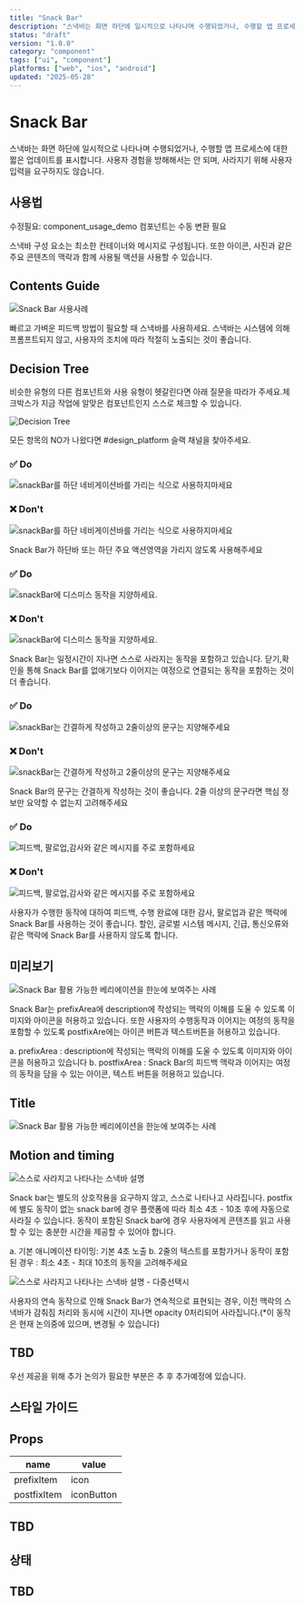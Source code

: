 ```yaml
---
title: "Snack Bar"
description: "스낵바는 화면 하단에 일시적으로 나타나며 수행되었거나, 수행할 앱 프로세스에 대한 짧은 업데이트를 표시합니다. 사용자 경험을 방해해서는 안 되며, 사라지기 위해 사용자 입력을 요구하지도 않습니다."
status: "draft"
version: "1.0.0"
category: "component"
tags: ["ui", "component"]
platforms: ["web", "ios", "android"]
updated: "2025-05-28"
---
```


# Snack Bar

스낵바는 화면 하단에 일시적으로 나타나며 수행되었거나, 수행할 앱 프로세스에 대한 짧은 업데이트를 표시합니다. 사용자 경험을 방해해서는 안 되며, 사라지기 위해 사용자 입력을 요구하지도 않습니다.

## 사용법


수정필요: component_usage_demo 컴포넌트는 수동 변환 필요 


스낵바 구성 요소는 최소한 컨테이너와 메시지로 구성됩니다. 또한 아이콘, 사진과 같은 주요 콘텐츠의 맥락과 함께 사용될 액션을 사용할 수 있습니다.


## Contents Guide


![Snack Bar 사용사례](/images/components/snack-bar/usage/us-snack-bar-00.jpg)


빠르고 가벼운 피드백 방법이 필요할 때 스낵바를 사용하세요. 스낵바는 시스템에 의해 프롬프트되지 않고, 사용자의 조치에 따라 적절히 노출되는 것이 좋습니다.


## Decision Tree


비슷한 유형의 다른 컴포넌트와 사용 유형이 헷갈린다면 아래 질문을 따라가 주세요.체크박스가 지금 작업에 알맞은 컴포넌트인지 스스로 체크할 수 있습니다. 


![Decision Tree](/images/components/snack-bar/usage/us-snack-bar-01-dt.jpg)


모든 항목의 NO가 나왔다면  #design_platform 슬랙 채널을 찾아주세요.


### ✅ Do

![snackBar를 하단 네비게이션바를 가리는 식으로 사용하지마세요](/images/components/snack-bar/usage/us-snack-bar-03-do.jpg)

### ❌ Don't

![snackBar를 하단 네비게이션바를 가리는 식으로 사용하지마세요](/images/components/snack-bar/usage/us-snack-bar-03-dont.jpg)


Snack Bar가 하단바 또는 하단 주요 액션영역을 가리지 않도록 사용해주세요


### ✅ Do

![snackBar에 디스미스 동작을 지양하세요.](/images/components/snack-bar/usage/us-snack-bar-04-do.jpg)

### ❌ Don't

![snackBar에 디스미스 동작을 지양하세요.](/images/components/snack-bar/usage/us-snack-bar-04-dont.jpg)


Snack Bar는 일정시간이 지나면 스스로 사라지는 동작을 포함하고 있습니다. 닫기,확인을 통해 Snack Bar를 없애기보다 이어지는 여정으로 연결되는 동작을 포함하는 것이 더 좋습니다.


### ✅ Do

![snackBar는 간결하게 작성하고 2줄이상의 문구는 지양해주세요](/images/components/snack-bar/usage/us-snack-bar-05-do.jpg)

### ❌ Don't

![snackBar는 간결하게 작성하고 2줄이상의 문구는 지양해주세요](/images/components/snack-bar/usage/us-snack-bar-05-dont.jpg)


Snack Bar의 문구는 간결하게 작성하는 것이 좋습니다. 2줄 이상의 문구라면 핵심 정보만 요약할 수 없는지 고려해주세요


### ✅ Do

![피드백, 팔로업,감사와 같은 메시지를 주로 포함하세요](/images/components/snack-bar/usage/us-snack-bar-06-do.jpg)

### ❌ Don't

![피드백, 팔로업,감사와 같은 메시지를 주로 포함하세요](/images/components/snack-bar/usage/us-snack-bar-06-dont.jpg)


사용자가 수행한 동작에 대하여 피드백, 수행 완료에 대한 감사, 팔로업과 같은 맥락에 Snack Bar를 사용하는 것이 좋습니다. 할인, 글로벌 시스템 메시지, 긴급, 통신오류와 같은 맥락에 Snack Bar를 사용하지 않도록 합니다.


## 미리보기


![Snack Bar 활용 가능한 베리에이션을 한눈에 보여주는 사례](/images/components/snack-bar/preview/pv-snackbar-00.jpg)


Snack Bar는 prefixArea에 description에 작성되는 맥락의 이해를 도울 수 있도록 이미지와 아이콘을 허용하고 있습니다. 또한 사용자의 수행동작과 이어지는 여정의 동작을 포함할 수 있도록 postfixAre에는 아이콘 버튼과 텍스트버튼을 허용하고 있습니다.


a. prefixArea : description에 작성되는 맥락의 이해를 도울 수 있도록 이미지와 아이콘을 허용하고 있습니다
b. postfixArea : Snack Bar의 피드백 맥락과 이어지는 여정의 동작을 담을 수 있는 아이콘, 텍스트 버튼을 허용하고 있습니다.


## Title


![Snack Bar 활용 가능한 베리에이션을 한눈에 보여주는 사례](/images/components/snack-bar/preview/pv-snackbar-02.jpg)



## Motion and timing


![스스로 사라지고 나타나는 스낵바 설명](/images/components/snack-bar/preview/pv-snack-bar-00.gif)


Snack bar는 별도의 상호작용을 요구하지 않고, 스스로 나타나고 사라집니다. postfix에 별도 동작이 없는 snack bar에 경우 플랫폼에 따라 최소 4초 - 10초 후에 자동으로 사라질 수 있습니다. 동작이 포함된 Snack bar에 경우 사용자에게 콘텐츠를 읽고 사용할 수 있는 충분한 시간을 제공할 수 있어야 합니다.


a. 기본 애니메이션 타이밍: 기본 4초 노출
b. 2줄의 텍스트를 포함가거나 동작이 포함된 경우 : 최소 4초 - 최대 10초의 동작을 고려해주세요


![스스로 사라지고 나타나는 스낵바 설명 - 다중선택시](/images/components/snack-bar/preview/pv-snack-bar-01.gif)


사용자의 연속 동작으로 인해 Snack Bar가 연속적으로 표현되는 경우, 이전 맥락의 스낵바가 감춰짐 처리와 동시에 시간이 지나면 opacity 0처리되어 사라집니다.(*이 동작은 현재 논의중에 있으며, 변경될 수 있습니다)


## TBD


우선 제공을 위해 추가 논의가 필요한 부분은 추 후 추가예정에 있습니다.



## 스타일 가이드


## Props


| name | value |
| --- | --- |
| prefixItem | icon | image  |
| postfixItem | iconButton | textButton |


## TBD



## 상태


## TBD


